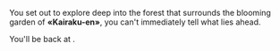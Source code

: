 
You set out to explore deep into the forest that surrounds the blooming garden of **«Kairaku-en»**, you can't immediately tell what lies ahead.

You'll be back at **<ExploreJobTimer />**.